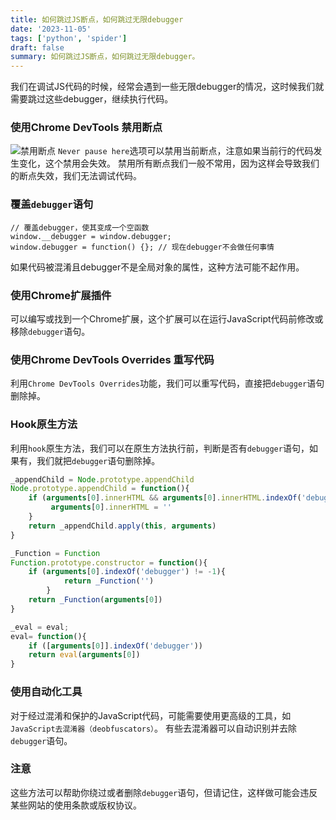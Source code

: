 ```yaml
---
title: 如何跳过JS断点，如何跳过无限debugger
date: '2023-11-05'
tags: ['python', 'spider']
draft: false
summary: 如何跳过JS断点，如何跳过无限debugger。
---
```


我们在调试JS代码的时候，经常会遇到一些无限debugger的情况，这时候我们就需要跳过这些debugger，继续执行代码。

### 使用Chrome DevTools 禁用断点
![禁用断点](./chrome-devtools-disable-breakpoints.jpg)
`Never pause here`选项可以禁用当前断点，注意如果当前行的代码发生变化，这个禁用会失效。
禁用所有断点我们一般不常用，因为这样会导致我们的断点失效，我们无法调试代码。

### 覆盖`debugger`语句
```
// 覆盖debugger，使其变成一个空函数
window.__debugger = window.debugger;
window.debugger = function() {}; // 现在debugger不会做任何事情
```
如果代码被混淆且debugger不是全局对象的属性，这种方法可能不起作用。

### 使用Chrome扩展插件
可以编写或找到一个Chrome扩展，这个扩展可以在运行JavaScript代码前修改或移除`debugger`语句。

### 使用Chrome DevTools Overrides 重写代码
利用`Chrome DevTools Overrides`功能，我们可以重写代码，直接把`debugger`语句删除掉。

### Hook原生方法
利用`hook`原生方法，我们可以在原生方法执行前，判断是否有`debugger`语句，如果有，我们就把`debugger`语句删除掉。
```jsx
_appendChild = Node.prototype.appendChild
Node.prototype.appendChild = function(){
    if (arguments[0].innerHTML && arguments[0].innerHTML.indexOf('debugger') != -1){
         arguments[0].innerHTML = ''
    }
    return _appendChild.apply(this, arguments)
}
```

```jsx
_Function = Function
Function.prototype.constructor = function(){
    if (arguments[0].indexOf('debugger') != -1){
            return _Function('')
        }
    return _Function(arguments[0])
}
```

```jsx
_eval = eval;
eval= function(){
    if ([arguments[0]].indexOf('debugger'))
    return eval(arguments[0])
}
```

### 使用自动化工具
对于经过混淆和保护的JavaScript代码，可能需要使用更高级的工具，如`JavaScript去混淆器（deobfuscators）`。
有些去混淆器可以自动识别并去除`debugger`语句。

### 注意
这些方法可以帮助你绕过或者删除`debugger`语句，但请记住，这样做可能会违反某些网站的使用条款或版权协议。
